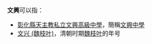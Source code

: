 '''文興'''可以指：
* [[彰化縣天主教私立文興高級中學|彰化縣天主教私立文興高級中學]]，簡稱[[文興中學|文興中學]]
* [[文兴_(魏枝叶)|文兴 (魏枝叶)]]，清朝时期[[魏枝叶|魏枝叶]]的年号

{{disambig|W|Cat=二字人名消歧义}}